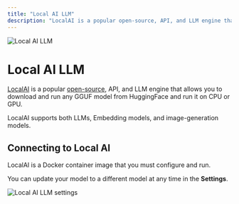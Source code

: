 ```yaml
---
title: "Local AI LLM"
description: "LocalAI is a popular open-source, API, and LLM engine that allows you to download and run any GGUF model from HuggingFace and run it on CPU or GPU."
---
```



<Image
  src="/images/anythingllm-setup/llm-configuration/local/localai/header-image.png"
  height={1080}
  width={1920}
  quality={100}
  alt="Local AI LLM"
/>

# Local AI LLM

[LocalAI](https://localai.io) is a popular [open-source](https://github.com/mudler/LocalAI), API, and LLM engine that allows you to download and run any GGUF model from HuggingFace and run it on CPU or GPU.

LocalAI supports both LLMs, Embedding models, and image-generation models.

## Connecting to Local AI

LocalAI is a Docker container image that you must configure and run.

You can update your model to a different model at any time in the **Settings**.

<Image
  src="/images/anythingllm-setup/llm-configuration/local/localai/localai-llm.png"
  height={1080}
  width={1920}
  quality={100}
  alt="Local AI LLM settings"
/>
